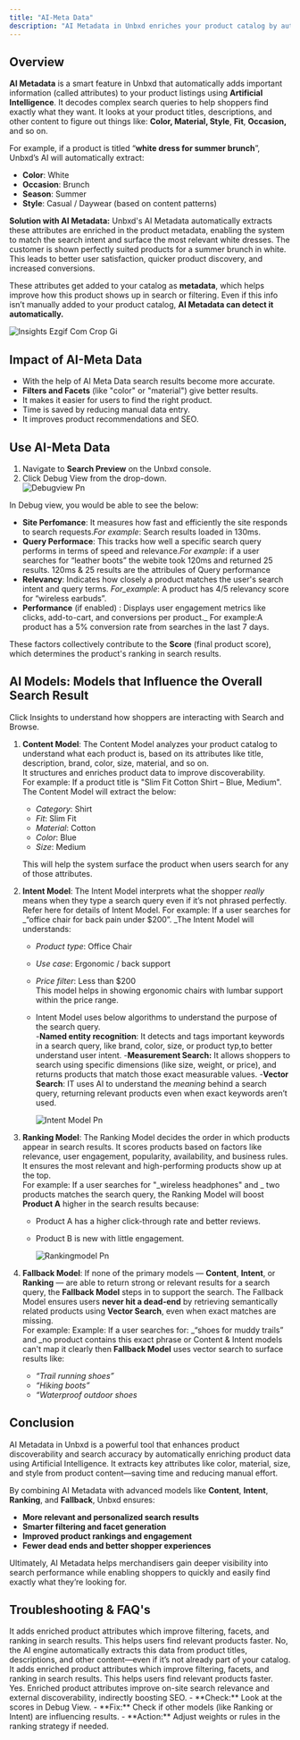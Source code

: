 ```yaml
---
title: "AI-Meta Data"
description: "AI Metadata in Unbxd enriches your product catalog by automatically extracting and enhancing product attributes using AI"
---
```


## Overview

**AI Metadata** is a smart feature in Unbxd that automatically adds important information (called attributes) to your product listings using **Artificial Intelligence**.
It decodes complex search queries to help shoppers find exactly what they want. It looks at your product titles, descriptions, and other content to figure out things like: **Color, Material, Style**, **Fit**, **Occasion,** and so on.

For example, if a product is titled “**white dress for summer brunch**”, Unbxd’s AI will automatically extract:

- **Color**: White
- **Occasion**: Brunch
- **Season**: Summer
- **Style**: Casual / Daywear (based on content patterns)

**Solution with AI Metadata:**
Unbxd's AI Metadata automatically extracts these attributes are enriched in the product metadata, enabling the system to match the search intent and surface the most relevant white dresses. The customer is shown perfectly suited products for a summer brunch in white. This leads to better user satisfaction, quicker product discovery, and increased conversions.

These attributes get added to your catalog as **metadata**, which helps improve how this product shows up in search or filtering. Even if this info isn’t manually added to your product catalog, **AI Metadata can detect it automatically.**

![Insights Ezgif Com Crop Gi](/images/insights-ezgif.com-crop.gif)

## Impact of AI-Meta Data

- With the help of AI Meta Data search results become more accurate.
- **Filters and Facets** (like "color" or "material") give better results.
- It makes it easier for users to find the right product.
- Time is saved by reducing manual data entry.
- It improves product recommendations and SEO.

## Use AI-Meta Data

1. Navigate to **Search Preview** on the Unbxd console.
2. Click Debug View from the drop-down.\
   ![Debugview Pn](/images/debugview.png)

In Debug view, you would be able to see the below:

- **Site Perfomance**: It measures how fast and efficiently the site responds to search requests._For example_: Search results loaded in 130ms.
- **Query Performace**: This tracks how well a specific search query performs in terms of speed and relevance._For example_: if a user searches for “leather boots” the webite took 120ms and returned 25 results. 120ms & 25 results are the attribules of Query performance
- **Relevancy**: Indicates how closely a product matches the user's search intent and query terms. _For_example_: A product has 4/5 relevancy score for “wireless earbuds”.
- **Performance** (if enabled) : Displays user engagement metrics like clicks, add-to-cart, and conversions per product.\_ For example:A product has a 5% conversion rate from searches in the last 7 days.

These factors collectively contribute to the **Score** (final product score), which determines the product's ranking in search results.

## AI Models: Models that Influence the Overall Search Result

Click Insights to understand how shoppers are interacting with Search and Browse.

1. **Content Model**: The Content Model analyzes your product catalog to understand what each product is, based on its attributes like title, description, brand, color, size, material, and so on.\
   It structures and enriches product data to improve discoverability.\
   For example: If a product title is "Slim Fit Cotton Shirt – Blue, Medium". The Content Model will extract the below:
   - _Category_: Shirt
   - _Fit_: Slim Fit
   - _Material_: Cotton
   - _Color_: Blue
   - _Size_: Medium

   This will help the system surface the product when users search for any of those attributes.
2. **Intent Model**: The Intent Model interprets what the shopper _really_ means when they type a search query even if it’s not phrased perfectly. Refer here for details of Intent Model. For example:  If a user searches for \_“office chair for back pain under $200”. \_The Intent Model will understands:
   - _Product type_: Office Chair
   - _Use case_: Ergonomic / back support
   - _Price filter_: Less than $200\
     This model helps in showing ergonomic chairs with lumbar support within the price range.
   - Intent Model uses below algorithms to understand the purpose of the search query.\
     -**Named entity recognition**: It detects and tags important keywords in a search query, like brand, color, size, or product typ,to better understand user intent.
     -**Measurement Search:** It allows shoppers to search using specific dimensions (like size, weight, or price), and returns products that match those exact measurable values.
     -**Vector Search**: IT uses AI to understand the _meaning_ behind a search query, returning relevant products even when exact keywords aren’t used.

     ![Intent Model Pn](/images/IntentModel.png)
3. **Ranking Model**: The Ranking Model decides the order in which products appear in search results. It scores products based on factors like relevance, user engagement, popularity, availability, and business rules. It ensures the most relevant and high-performing products show up at the top.\
   For example: If a user searches for "\_wireless headphones" and \_ two products matches the search query, the Ranking Model will boost **Product A** higher in the search results because:
   - Product A has a higher click-through rate and better reviews.
   - Product B is new with little engagement.

     ![Rankingmodel Pn](/images/Rankingmodel.png)
4. **Fallback Model**: If none of the primary models — **Content**, **Intent**, or **Ranking** — are able to return strong or relevant results for a search query, the **Fallback Model** steps in to support the search. The Fallback Model ensures users **never hit a dead-end** by retrieving semantically related products using **Vector Search**, even when exact matches are missing.\
   For example: Example: If a user searches for: \_“shoes for muddy trails” and \_no product contains this exact phrase or Content & Intent models can't map it clearly then **Fallback Model** uses vector search to surface results like:
   - _“Trail running shoes”_
   - _“Hiking boots”_
   - _“Waterproof outdoor shoes_

## Conclusion

AI Metadata in Unbxd is a powerful tool that enhances product discoverability and search accuracy by automatically enriching product data using Artificial Intelligence. It extracts key attributes like color, material, size, and style from product content—saving time and reducing manual effort.

By combining AI Metadata with advanced models like **Content**, **Intent**, **Ranking**, and **Fallback**, Unbxd ensures:

- **More relevant and personalized search results**
- **Smarter filtering and facet generation**
- **Improved product rankings and engagement**
- **Fewer dead ends and better shopper experiences**

Ultimately, AI Metadata helps merchandisers gain deeper visibility into search performance while enabling shoppers to quickly and easily find exactly what they’re looking for.

## Troubleshooting & FAQ's

<Accordion title="How does AI Metadata improve search results?" icon="sparkles">
  It adds enriched product attributes which improve filtering, facets, and ranking in search results. This helps users find relevant products faster.
</Accordion>

<Accordion title="Do I need to manually tag attributes like color or size?" icon="sparkles">
  No, the AI engine automatically extracts this data from product titles, descriptions, and other content—even if it’s not already part of your catalog.
</Accordion>

<Accordion title="How does AI Metadata improve search results?" icon="sparkles">
  It adds enriched product attributes which improve filtering, facets, and ranking in search results. This helps users find relevant products faster.
</Accordion>

<Accordion title="Does AI Metadata help with SEO?" icon="sparkles">
  Yes. Enriched product attributes improve on-site search relevance and external discoverability, indirectly boosting SEO.
</Accordion>

<Accordion title="Search results are irrelevant despite correct metadata." icon="sparkles">
  - **Check:** Look at the scores in Debug View.
  - **Fix:** Check if other models (like Ranking or Intent) are influencing results.
  - **Action:** Adjust weights or rules in the ranking strategy if needed.
</Accordion>